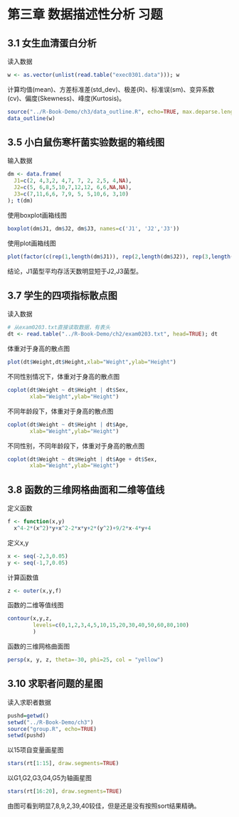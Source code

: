# 第三章 数据描述性分析 习题

## 3.1 女生血清蛋白分析

读入数据
```r
w <- as.vector(unlist(read.table("exec0301.data"))); w
```

计算均值(mean)、方差标准差(std_dev)、极差(R)、标准误(sm)、变异系数(cv)、偏度(Skewness)、峰度(Kurtosis)。
```r
source("../R-Book-Demo/ch3/data_outline.R", echo=TRUE, max.deparse.length=3e3)
data_outline(w)
```

## 3.5 小白鼠伤寒杆菌实验数据的箱线图

输入数据
```r
dm <- data.frame(
  J1=c(2, 4,3,2, 4,7, 7, 2, 2,5, 4,NA),
  J2=c(5, 6,8,5,10,7,12,12, 6,6,NA,NA),
  J3=c(7,11,6,6, 7,9, 5, 5,10,6, 3,10)
); t(dm)
```

使用boxplot画箱线图
```r
boxplot(dm$J1, dm$J2, dm$J3, names=c('J1', 'J2','J3'))
```

使用plot画箱线图
```r
plot(factor(c(rep(1,length(dm$J1)), rep(2,length(dm$J2)), rep(3,length(dm$J3)))), unlist(dm))
```

结论，J1菌型平均存活天数明显短于J2,J3菌型。

## 3.7 学生的四项指标散点图

读入数据
```r
# 从exam0203.txt直接读取数据，有表头
dt <- read.table("../R-Book-Demo/ch2/exam0203.txt", head=TRUE); dt
```

体重对于身高的散点图
```r
plot(dt$Weight,dt$Height,xlab="Weight",ylab="Height") 
```

不同性别情况下，体重对于身高的散点图
```r
coplot(dt$Weight ~ dt$Height | dt$Sex,
       xlab="Weight",ylab="Height")
```

不同年龄段下，体重对于身高的散点图
```r
coplot(dt$Weight ~ dt$Height | dt$Age,
       xlab="Weight",ylab="Height")
```

不同性别，不同年龄段下，体重对于身高的散点图
```r
coplot(dt$Weight ~ dt$Height | dt$Age + dt$Sex,
       xlab="Weight",ylab="Height")
```

## 3.8 函数的三维网格曲面和二维等值线

定义函数
```r
f <- function(x,y) 
  x^4-2*(x^2)*y+x^2-2*x*y+2*(y^2)+9/2*x-4*y+4
```

定义x,y
```r
x <- seq(-2,3,0.05)
y <- seq(-1,7,0.05)
```

计算函数值
```r
z <- outer(x,y,f)
```

函数的二维等值线图
```r
contour(x,y,z,
        levels=c(0,1,2,3,4,5,10,15,20,30,40,50,60,80,100)
        )
```

函数的三维网格曲面图
```r
persp(x, y, z, theta=-30, phi=25, col = "yellow")
```

## 3.10 求职者问题的星图

读入求职者数据
```r
pushd=getwd()
setwd("../R-Book-Demo/ch3")
source("group.R", echo=TRUE)
setwd(pushd)
```

以15项自变量画星图
```r
stars(rt[1:15], draw.segments=TRUE)
```

以G1,G2,G3,G4,G5为轴画星图
```r
stars(rt[16:20], draw.segments=TRUE)
```

由图可看到明显7,8,9,2,39,40较佳，但是还是没有按照sort结果精确。

